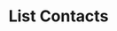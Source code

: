 ---
title: 'List Contacts'
description: 'List all contacts from any Ticketing Platform using this endpoint'
openapi: "GET /ticketing/contact/{id}"
---